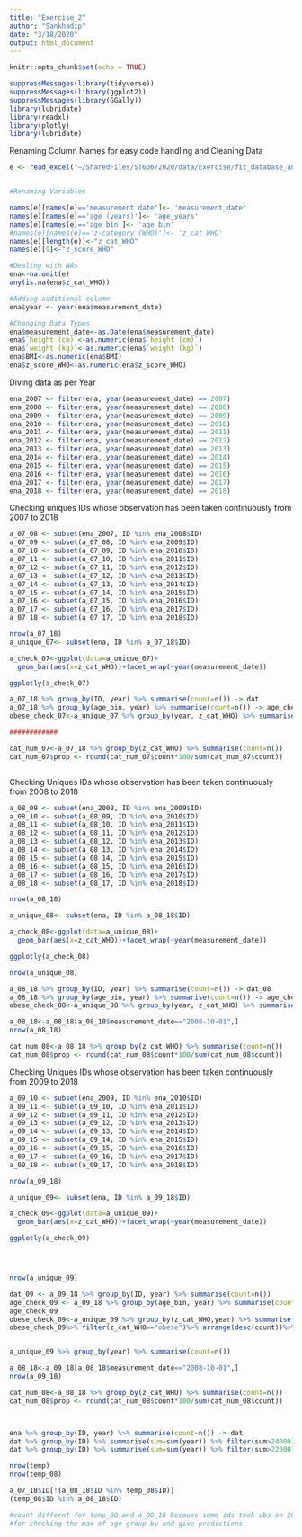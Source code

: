 ```yaml
---
title: "Exercise_2"
author: "Sankhadip"
date: "3/18/2020"
output: html_document
---
```


```r
knitr::opts_chunk$set(echo = TRUE)
```

```r
suppressMessages(library(tidyverse))
suppressMessages(library(ggplot2))
suppressMessages(library(GGally))
library(lubridate)
library(readxl)
library(plotly)
library(lubridate)

```

Renaming Column Names for easy code handling and Cleaning Data

```r
e <- read_excel("~/SharedFiles/ST606/2020/data/Exercise/fit_database_anthropometric_all.xlsx")


#Renaming Variables

names(e)[names(e)=='measurement date']<- 'measurement_date'
names(e)[names(e)=='age (years)']<- 'age_years'
names(e)[names(e)=='age bin']<- 'age_bin'
#names(e)[names(e)=='z-category (WHO)']<- 'z_cat_WHO'
names(e)[length(e)]<-"z_cat_WHO"
names(e)[9]<-"z_score_WHO"

#Dealing with NAs
ena<-na.omit(e)
any(is.na(ena$z_cat_WHO))

#Adding additional column
ena$year <- year(ena$measurement_date)

```


```r

#Changing Data Types
ena$measurement_date<-as.Date(ena$measurement_date)
ena$`height (cm)`<-as.numeric(ena$`height (cm)`)
ena$`weight (kg)`<-as.numeric(ena$`weight (kg)`)
ena$BMI<-as.numeric(ena$BMI)
ena$z_score_WHO<-as.numeric(ena$z_score_WHO)

```

Diving data as per Year

```r

ena_2007 <- filter(ena, year(measurement_date) == 2007)
ena_2008 <- filter(ena, year(measurement_date) == 2008)
ena_2009 <- filter(ena, year(measurement_date) == 2009)
ena_2010 <- filter(ena, year(measurement_date) == 2010)
ena_2011 <- filter(ena, year(measurement_date) == 2011)
ena_2012 <- filter(ena, year(measurement_date) == 2012)
ena_2013 <- filter(ena, year(measurement_date) == 2013)
ena_2014 <- filter(ena, year(measurement_date) == 2014)
ena_2015 <- filter(ena, year(measurement_date) == 2015)
ena_2016 <- filter(ena, year(measurement_date) == 2016)
ena_2017 <- filter(ena, year(measurement_date) == 2017)
ena_2018 <- filter(ena, year(measurement_date) == 2018)

```

Checking uniques IDs whose observation has been taken continuously from 2007 to 2018

```r

a_07_08 <- subset(ena_2007, ID %in% ena_2008$ID)
a_07_09 <- subset(a_07_08, ID %in% ena_2009$ID)
a_07_10 <- subset(a_07_09, ID %in% ena_2010$ID)
a_07_11 <- subset(a_07_10, ID %in% ena_2011$ID)
a_07_12 <- subset(a_07_11, ID %in% ena_2012$ID)
a_07_13 <- subset(a_07_12, ID %in% ena_2013$ID)
a_07_14 <- subset(a_07_13, ID %in% ena_2014$ID)
a_07_15 <- subset(a_07_14, ID %in% ena_2015$ID)
a_07_16 <- subset(a_07_15, ID %in% ena_2016$ID)
a_07_17 <- subset(a_07_16, ID %in% ena_2017$ID)
a_07_18 <- subset(a_07_17, ID %in% ena_2018$ID)

nrow(a_07_18)
a_unique_07<- subset(ena, ID %in% a_07_18$ID)

a_check_07<-ggplot(data=a_unique_07)+
  geom_bar(aes(x=z_cat_WHO))+facet_wrap(~year(measurement_date))

ggplotly(a_check_07)

a_07_18 %>% group_by(ID, year) %>% summarise(count=n()) -> dat
a_07_18 %>% group_by(age_bin, year) %>% summarise(count=n()) -> age_check_07
obese_check_07<-a_unique_07 %>% group_by(year, z_cat_WHO) %>% summarise(count=n())

############

cat_num_07<-a_07_18 %>% group_by(z_cat_WHO) %>% summarise(count=n())
cat_num_07$prop <- round(cat_num_07$count*100/sum(cat_num_07$count))



```

Checking Uniques IDs whose observation has been taken continuously from 2008 to 2018

```r

a_08_09 <- subset(ena_2008, ID %in% ena_2009$ID)
a_08_10 <- subset(a_08_09, ID %in% ena_2010$ID)
a_08_11 <- subset(a_08_10, ID %in% ena_2011$ID)
a_08_12 <- subset(a_08_11, ID %in% ena_2012$ID)
a_08_13 <- subset(a_08_12, ID %in% ena_2013$ID)
a_08_14 <- subset(a_08_13, ID %in% ena_2014$ID)
a_08_15 <- subset(a_08_14, ID %in% ena_2015$ID)
a_08_16 <- subset(a_08_15, ID %in% ena_2016$ID)
a_08_17 <- subset(a_08_16, ID %in% ena_2017$ID)
a_08_18 <- subset(a_08_17, ID %in% ena_2018$ID)

nrow(a_08_18)

a_unique_08<- subset(ena, ID %in% a_08_18$ID)

a_check_08<-ggplot(data=a_unique_08)+
  geom_bar(aes(x=z_cat_WHO))+facet_wrap(~year(measurement_date))

ggplotly(a_check_08)

nrow(a_unique_08)

a_08_18 %>% group_by(ID, year) %>% summarise(count=n()) -> dat_08
a_08_18 %>% group_by(age_bin, year) %>% summarise(count=n()) -> age_check_08
obese_check_08<-a_unique_08 %>% group_by(year, z_cat_WHO) %>% summarise(count=n())

a_08_18<-a_08_18[a_08_18$measurement_date=="2008-10-01",]
nrow(a_08_18)

cat_num_08<-a_08_18 %>% group_by(z_cat_WHO) %>% summarise(count=n())
cat_num_08$prop <- round(cat_num_08$count*100/sum(cat_num_08$count))

```

Checking Uniques IDs whose observation has been taken continuously from 2009 to 2018

```r

a_09_10 <- subset(ena_2009, ID %in% ena_2010$ID)
a_09_11 <- subset(a_09_10, ID %in% ena_2011$ID)
a_09_12 <- subset(a_09_11, ID %in% ena_2012$ID)
a_09_13 <- subset(a_09_12, ID %in% ena_2013$ID)
a_09_14 <- subset(a_09_13, ID %in% ena_2014$ID)
a_09_15 <- subset(a_09_14, ID %in% ena_2015$ID)
a_09_16 <- subset(a_09_15, ID %in% ena_2016$ID)
a_09_17 <- subset(a_09_16, ID %in% ena_2017$ID)
a_09_18 <- subset(a_09_17, ID %in% ena_2018$ID)

nrow(a_09_18)

a_unique_09<- subset(ena, ID %in% a_09_18$ID)

a_check_09<-ggplot(data=a_unique_09)+
  geom_bar(aes(x=z_cat_WHO))+facet_wrap(~year(measurement_date))

ggplotly(a_check_09)




nrow(a_unique_09)

dat_09 <- a_09_18 %>% group_by(ID, year) %>% summarise(count=n())
age_check_09 <- a_09_18 %>% group_by(age_bin, year) %>% summarise(count=n())
age_check_09
obese_check_09<-a_unique_09 %>% group_by(z_cat_WHO,year) %>% summarise(count=n())
obese_check_09%>% filter(z_cat_WHO=="obese")%>% arrange(desc(count))%>%head(3)


a_unique_09 %>% group_by(year) %>% summarise(count=n())

a_08_18<-a_09_18[a_08_18$measurement_date=="2008-10-01",]
nrow(a_09_18)

cat_num_08<-a_08_18 %>% group_by(z_cat_WHO) %>% summarise(count=n())
cat_num_08$prop <- round(cat_num_08$count*100/sum(cat_num_08$count))



```

```r

```


```r

ena %>% group_by(ID, year) %>% summarise(count=n()) -> dat
dat %>% group_by(ID) %>% summarise(sum=sum(year)) %>% filter(sum>24000) -> temp
dat %>% group_by(ID) %>% summarise(sum=sum(year)) %>% filter(sum>22000) -> temp_08

nrow(temp)
nrow(temp_08)

a_07_18$ID[!(a_08_18$ID %in% temp_08$ID)]
(temp_08$ID %in% a_08_18$ID)

#count differnt for temp_08 and a_08_18 because some ids took obs on 2007 and not on 2008 so removed those.
#for checking the max of age group by and give predictions

```